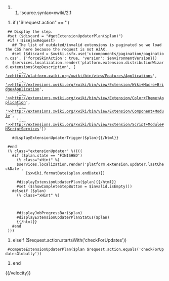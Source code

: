 ##!source.syntax=xwiki/2.1
{{template name="extension.vm" output="false"/}}

{{velocity}}
#if ("$!request.action" == '')
  ## Display the step.
  #set ($discard = "#getExtensionUpdaterPlan($plan)")
  #if (!$isAjaxRequest)
    ## The list of outdated/invalid extensions is paginated so we load the CSS here because the request is not AJAX.
    #set ($discard = $xwiki.ssfx.use('uicomponents/pagination/pagination.css', {'forceSkinAction': true, 'version': $environmentVersion}))
    $services.localization.render('platform.extension.distributionWizard.extensionsStepDescription', [
      '[[', '>>http://platform.xwiki.org/xwiki/bin/view/Features/Applications]]',
      '[[', '>>http://extensions.xwiki.org/xwiki/bin/view/Extension/Wiki+Macro+Bridge+Application]]',
      '[[', '>>http://extensions.xwiki.org/xwiki/bin/view/Extension/Color+Theme+Application]]',
      '[[', '>>http://extensions.xwiki.org/xwiki/bin/view/Extension/Component+Module]]',
      '[[', '>>http://extensions.xwiki.org/xwiki/bin/view/Extension/Script+Module#HScriptServices]]'])

    {{html}}#displayExtensionUpdaterTrigger($plan){{/html}}

  #end
  (% class="extensionUpdater" %)(((
    #if ($plan.state == 'FINISHED')
      (% class="xHint" %)
      $services.localization.render('platform.extension.updater.lastCheckDate',
          [$xwiki.formatDate($plan.endDate)])

      {{html}}#displayExtensionUpdaterPlan($plan){{/html}}
      #set ($showCompleteStepButton = $invalid.isEmpty())
    #elseif ($plan)
      (% class="xHint" %)
      {{translation key="platform.extension.updater.loading"/}}

      {{html}}
      #displayJobProgressBar($plan)
      #displayExtensionUpdaterPlanStatus($plan)
      {{/html}}
    #end
  )))
#elseif ($request.action.startsWith('checkForUpdates'))
  #computeExtensionUpdaterPlan($plan $request.action.equals('checkForUpdatesGlobally'))
#end
{{/velocity}}
